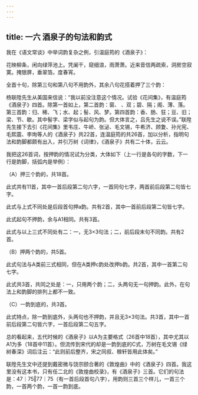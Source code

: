 ```yaml
---
---
---
```

title: 一六 酒泉子的句法和韵式
---






我在《语文常谈》中举词韵复杂之例，引温庭筠的《酒泉子》：

花映柳条，闲向绿萍池上。凭阑干，窥细浪，雨萧萧。近来音信两疏索，洞房空寂寞。掩银屏，垂翠箔，度春宵。

全首十句，除第三句和第八句不用韵外，其余八句花搭着押了三个韵：



杨联陞先生从美国来信说：“我以前没注意这个情况。试验《花间集》，有温庭筠《酒泉子》四首。除第一首如上，第二首韵：窗、 、双；碧、隔；阁、薄、落。第三首韵：归、稀、飞；水、起；髻、风、梦。第四首韵：香、肠、狂；豆、旧；梁、节、歇。其中髻字、梁字似与起句为韵。但大体言之，吕先生之说不误。”联陞先生接下去引《花间集》里韦庄、牛峤、张泌、毛文锡，牛希济、顾夐、孙光宪、毛熙震、李珣等人的《酒泉子》共22首，连温庭筠的共26首，加以分析，指明句法和韵脚都颇有出入，并引万树《词律》，《酒泉子》共有二十体，云云。

我把这26首词，按押韵的情况试为分类，大体如下（上一行是各句的字数，下一行是韵脚，括弧内是举例）：

（A）押三个韵的，共18首。



此式共有11首，其中一首后段第二句六字，一首同句七字，两首前后段第二句皆七字。



此式与上式不同处是后段首句押a韵。共有2首，其中一首前后段第二句皆七字。



此式起句不押韵，余与A1相同。共有3首。



此式与以上三式不同处有二：一，无3×3句法；二，前后段末句不同韵。共有2首。

（B）押两个韵的，共5首。



此式句法与A类前三式相同，但在A类押c韵处改押b韵。共2首，其中一首第二句七字。



此式共3首，共同之处是：一，只用两个韵；二，头两句无一句押韵。此外，在句法上和韵脚的排列上都不一致。

（C）一韵到底的，共3首。



此式特点，除一韵到底外，头两句也不押韵，并且无3×3句法。共3首，其中一首前后段第二句皆六字，一首后段第二句五字。

总的看起来，五代时候的《酒泉子》以A为主要格式（26首中18首），其中尤其以A1为多（18首中11首）。但流传到宋代的却是一韵到底的C式，万树在毛文锡《绿树春深》词后注云：“此则前后整齐，宋之同叔、稼轩皆用此体矣。”

联陞先生文中还提到戴密微与饶宗颐合著的《敦煌曲》中的《酒泉子》四首。我这里没有这本书，只有任二北的《敦煌曲校录》，有《酒泉子》三首。它们的句法是：47｜75‖77｜75（有一首后段首句八字），用韵则三首三个样儿，一首三个韵，一首两个韵，一首一韵到底。